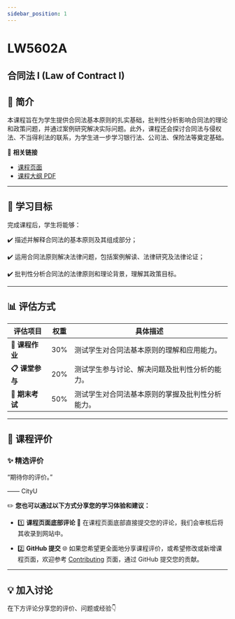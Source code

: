 ```yaml
---
sidebar_position: 1
---
```


# LW5602A
## 合同法 I (Law of Contract I)

## **📘 简介**
本课程旨在为学生提供合同法基本原则的扎实基础，批判性分析影响合同法的理论和政策问题，并通过案例研究解决实际问题。此外，课程还会探讨合同法与侵权法、不当得利法的联系，为学生进一步学习银行法、公司法、保险法等奠定基础。

🔗 **相关链接**
- [课程页面](https://www.cityu.edu.hk/catalogue/pg/202425/course/LW5602A.htm)
- [课程大纲 PDF](https://www.cityu.edu.hk/catalogue/pg/202425/course/LW5602A.pdf)

---

## **🎯 学习目标**

完成课程后，学生将能够：

✔️ 描述并解释合同法的基本原则及其组成部分；

✔️ 运用合同法原则解决法律问题，包括案例解读、法律研究及法律论证；

✔️ 批判性分析合同法的法律原则和理论背景，理解其政策目标。

---

## **📊 评估方式**

| **评估项目**         | **权重** | **具体描述**                                                                                       |
|---------------------|---------|---------------------------------------------------------------------------------------------------|
| **📂 课程作业**       | 30%     | 测试学生对合同法基本原则的理解和应用能力。                                                           |
| **📋 课堂参与**       | 20%     | 测试学生参与讨论、解决问题及批判性分析的能力。                                                         |
| **📂 期末考试**       | 50%     | 测试学生对合同法基本原则的掌握及批判性分析能力。                                                       |

---

## **💬 课程评价**

### ✨ **精选评价**
<div className={commentStyles.commentBox}>
    <p className={commentStyles.commentText}>
        “期待你的评价。”
    </p>
    <p className={commentStyles.commentAuthor}>—— CityU</p>
</div>

✏️ **您也可以通过以下方式分享您的学习体验和建议：**

- 1️⃣ **课程页面底部评论**
💬 在课程页面底部直接提交您的评论，我们会审核后将其收录到网站中。

- 2️⃣ **GitHub 提交**
🌐 如果您希望更全面地分享课程评价，或希望修改或新增课程页面，欢迎参考 [Contributing](/contributing) 页面，通过 GitHub 提交您的贡献。

---

## **💡 加入讨论**

在下方评论分享您的评价、问题或经验👇
<Utterances />
